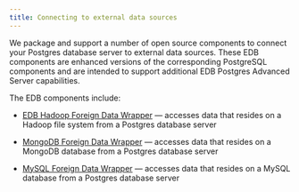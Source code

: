 ```yaml
---
title: Connecting to external data sources
---
```


We package and support a number of open source components to connect your Postgres database server to external data sources. These EDB components are enhanced versions of the corresponding PostgreSQL components and are intended to support additional EDB Postgres Advanced Server capabilities. 

The EDB components include:

  - [EDB Hadoop Foreign Data Wrapper](/jdbc_connector/latest/installing/) &mdash;  accesses data that resides on a Hadoop file system from a Postgres database server

  - [MongoDB Foreign Data Wrapper](/mongo_data_adapter/latest/) &mdash;  accesses data that resides on a MongoDB database from a Postgres database server

  - [MySQL Foreign Data Wrapper](/mysql_data_adapter/latest/) &mdash;  accesses data that resides on a MySQL database from a Postgres database server


